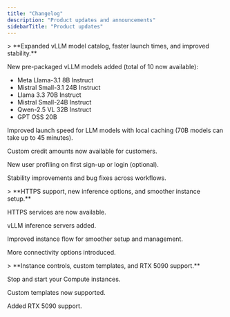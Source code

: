 ```yaml
---
title: "Changelog"
description: "Product updates and announcements"
sidebarTitle: "Product updates"
---
```


<Update label="September 2025" description="v1.24">
  > **Expanded vLLM model catalog, faster launch times, and improved stability.**

  New pre-packaged vLLM models added (total of 10 now available):

  - Meta Llama-3.1 8B Instruct
  - Mistral Small-3.1 24B Instruct
  - Llama 3.3 70B Instruct
  - Mistral Small-24B Instruct
  - Qwen-2.5 VL 32B Instruct
  - GPT OSS 20B

  Improved launch speed for LLM models with local caching (70B models can take up to 45 minutes).

  Custom credit amounts now available for customers.

  New user profiling on first sign-up or login (optional).

  Stability improvements and bug fixes across workflows.
</Update>

<Update label="September 2025" description="v1.23">
  > **HTTPS support, new inference options, and smoother instance setup.** 

  HTTPS services are now available.

  vLLM inference servers added.

  Improved instance flow for smoother setup and management.

  More connectivity options introduced.
</Update>

<Update label="July 2025" description="v1.21">
  > **Instance controls, custom templates, and RTX 5090 support.**

  Stop and start your Compute instances.

  Custom templates now supported.

  Added RTX 5090 support.
</Update>